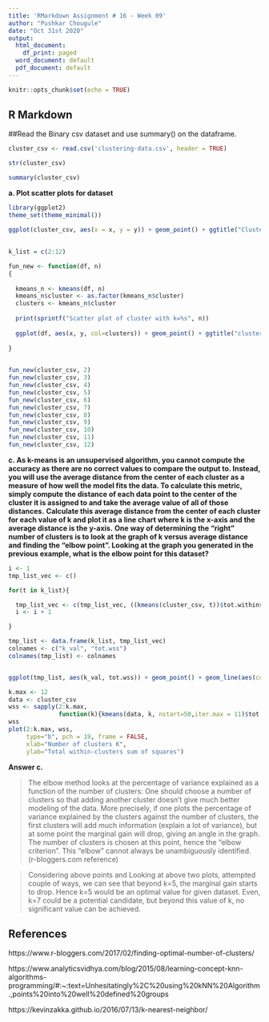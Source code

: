 ```yaml
---
title: 'RMarkdown Assignment # 16 - Week 09'
author: "Pushkar Chougule"
date: "Oct 31st 2020"
output:
  html_document:
    df_print: paged
  word_document: default
  pdf_document: default
---
```


```r
knitr::opts_chunk$set(echo = TRUE)
```

## R Markdown

##Read the Binary csv dataset and use summary() on the dataframe.


```r

cluster_csv <- read.csv('clustering-data.csv', header = TRUE)

str(cluster_csv)

summary(cluster_csv)

```

**a. Plot scatter plots for dataset **

```r

library(ggplot2)
theme_set(theme_minimal())

ggplot(cluster_csv, aes(x = x, y = y)) + geom_point() + ggtitle("Cluster csv scatterplot")

```


##


```r

k_list = c(2:12)

fun_new <- function(df, n)
{
  
  kmeans_n <- kmeans(df, n)
  kmeans_n$cluster <- as.factor(kmeans_n$cluster)
  clusters <- kmeans_n$cluster
  
  print(sprintf("Scatter plot of cluster with k=%s", n))
  
  ggplot(df, aes(x, y, col=clusters)) + geom_point() + ggtitle("cluster scatter plot")
  
}

  
fun_new(cluster_csv, 2)
fun_new(cluster_csv, 3)
fun_new(cluster_csv, 4)
fun_new(cluster_csv, 5)
fun_new(cluster_csv, 6)
fun_new(cluster_csv, 7)
fun_new(cluster_csv, 8)
fun_new(cluster_csv, 9)
fun_new(cluster_csv, 10)
fun_new(cluster_csv, 11)
fun_new(cluster_csv, 12)


```




**c. As k-means is an unsupervised algorithm, you cannot compute the accuracy as there are no correct values to compare the output to. Instead, you will use the average distance from the center of each cluster as a measure of how well the model fits the data. To calculate this metric, simply compute the distance of each data point to the center of the cluster it is assigned to and take the average value of all of those distances.**
**Calculate this average distance from the center of each cluster for each value of k and plot it as a line chart where k is the x-axis and the average distance is the y-axis.**
**One way of determining the “right” number of clusters is to look at the graph of k versus average distance and finding the “elbow point”. Looking at the graph you generated in the previous example, what is the elbow point for this dataset?**


```r

i <- 1
tmp_list_vec <- c()

for(t in k_list){

  tmp_list_vec <- c(tmp_list_vec, ((kmeans(cluster_csv, t))$tot.withinss))
  i <- i + 1

}

tmp_list <- data.frame(k_list, tmp_list_vec)
colnames <- c("k_val", "tot.wss")
colnames(tmp_list) <- colnames


ggplot(tmp_list, aes(k_val, tot.wss)) + geom_point() + geom_line(aes(col="red")) + ggtitle("k values vs. total within sum of squares")


```

```r

k.max <- 12
data <- cluster_csv
wss <- sapply(2:k.max, 
              function(k){kmeans(data, k, nstart=50,iter.max = 11)$tot.withinss})
wss
plot(2:k.max, wss,
     type="b", pch = 19, frame = FALSE, 
     xlab="Number of clusters K",
     ylab="Total within-clusters sum of squares")

```


**Answer c.**

>The elbow method looks at the percentage of variance explained as a function of the number of clusters: One should choose a number of clusters so that adding another cluster doesn’t give much better modeling of the data. More precisely, if one plots the percentage of variance explained by the clusters against the number of clusters, the first clusters will add much information (explain a lot of variance), but at some point the marginal gain will drop, giving an angle in the graph. The number of clusters is chosen at this point, hence the “elbow criterion”. This “elbow” cannot always be unambiguously identified. (r-bloggers.com reference)

>Considering above points and Looking at above two plots, attempted couple of ways, we can see that beyond k=5, the marginal gain starts to drop. Hence k=5 would be an optimal value for given dataset. Even, k=7 could be a potential candidate, but beyond this value of k, no significant value can be achieved.


## References

https://www.r-bloggers.com/2017/02/finding-optimal-number-of-clusters/

https://www.analyticsvidhya.com/blog/2015/08/learning-concept-knn-algorithms-programming/#:~:text=Unhesitatingly%2C%20using%20kNN%20Algorithm.,points%20into%20well%20defined%20groups

https://kevinzakka.github.io/2016/07/13/k-nearest-neighbor/
